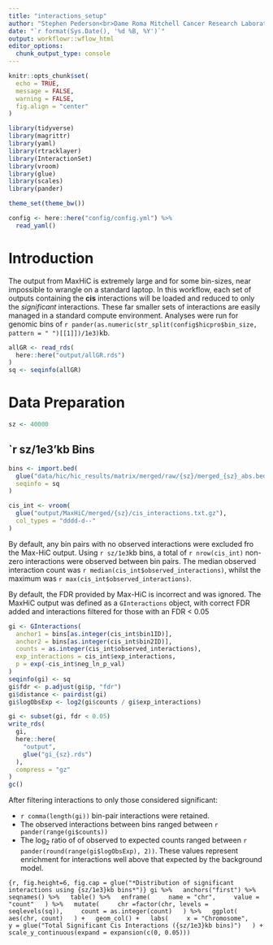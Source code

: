 ```yaml
---
title: "interactions_setup"
author: "Stephen Pederson<br>Dame Roma Mitchell Cancer Research Laboratories<br>Adelaide Medical School<br>University of Adelaide"
date: "`r format(Sys.Date(), '%d %B, %Y')`"
output: workflowr::wflow_html
editor_options:
  chunk_output_type: console
---
```


```r
knitr::opts_chunk$set(
  echo = TRUE,
  message = FALSE,
  warning = FALSE,
  fig.align = "center"
)
```

```r
library(tidyverse)
library(magrittr)
library(yaml)
library(rtracklayer)
library(InteractionSet)
library(vroom)
library(glue)
library(scales)
library(pander)
```

```r
theme_set(theme_bw())
```


```r
config <- here::here("config/config.yml") %>%
  read_yaml()
```

# Introduction

The output from MaxHiC is extremely large and for some bin-sizes, near impossible to wrangle on a standard laptop.
In this workflow, each set of outputs containing the **cis** interactions will be loaded and reduced to only the *significant* interactions.
These far smaller sets of interactions are easily managed in a standard compute environment.
Analyses were run for genomic bins of `r pander(as.numeric(str_split(config$hicpro$bin_size, pattern = " ")[[1]])/1e3)`kb.

```r
allGR <- read_rds(
  here::here("output/allGR.rds")
)
sq <- seqinfo(allGR)
```


# Data Preparation {.tabset}

```r
sz <- 40000
```

## `r sz/1e3'kb Bins

```r
bins <- import.bed(
  glue("data/hic/hic_results/matrix/merged/raw/{sz}/merged_{sz}_abs.bed"),
  seqinfo = sq
)
```


```r
cis_int <- vroom(
  glue("output/MaxHiC/merged/{sz}/cis_interactions.txt.gz"),
  col_types = "dddd-d--"
)
```

By default, any bin pairs with no observed interactions were excluded fro the Max-HiC output.
Using `r sz/1e3`kb bins, a total of `r nrow(cis_int)` non-zero interactions were observed between bin pairs.
The median observed interaction count was `r median(cis_int$observed_interactions)`, whilst the maximum was `r max(cis_int$observed_interactions)`.

By default, the FDR provided by Max-HiC is incorrect and was ignored.
The MaxHiC output was defined as a `GInteractions` object, with correct FDR added and interactions filtered for those with an FDR < 0.05

```r
gi <- GInteractions(
  anchor1 = bins[as.integer(cis_int$bin1ID)],
  anchor2 = bins[as.integer(cis_int$bin2ID)],
  counts = as.integer(cis_int$observed_interactions),
  exp_interactions = cis_int$exp_interactions,
  p = exp(-cis_int$neg_ln_p_val)
)
seqinfo(gi) <- sq
gi$fdr <- p.adjust(gi$p, "fdr")
gi$distance <- pairdist(gi)
gi$logObsExp <- log2(gi$counts / gi$exp_interactions)
```

```r
gi <- subset(gi, fdr < 0.05)
write_rds(
  gi,
  here::here(
    "output",
    glue("gi_{sz}.rds")
  ),
  compress = "gz"
)
gc()
```

After filtering interactions to only those considered significant:

- `r comma(length(gi))` bin-pair interactions were retained.
- The observed interactions between bins ranged between `r pander(range(gi$counts))`
- The log~2~ ratio of of observed to expected counts ranged between `r pander(round(range(gi$logObsExp), 2))`. These values represent enrichment for interactions well above that expected by the background model.

```{r, fig.height=6, fig.cap = glue("*Distribution of significant interactions using {sz/1e3}kb bins*")}
gi %>%
  anchors("first") %>%
  seqnames() %>%
  table() %>%
  enframe(
    name = "chr",
    value = "count"
  ) %>%
  mutate(
    chr =factor(chr, levels = seqlevels(sq)),
    count = as.integer(count)
  ) %>%
  ggplot(
    aes(chr, count)
  ) +
  geom_col() +
  labs(
    x = "Chromosome",
    y = glue("Total Significant Cis Interactions ({sz/1e3}kb bins)")
  ) +
  scale_y_continuous(expand = expansion(c(0, 0.05)))
```

